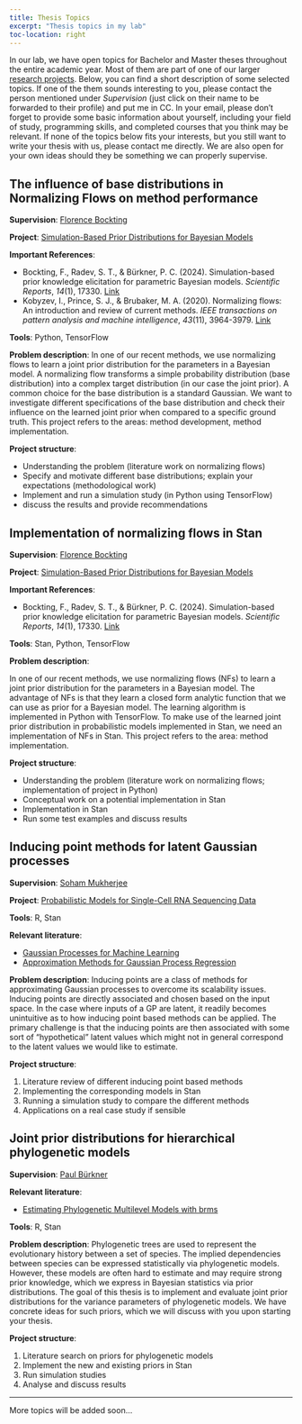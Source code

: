 ```yaml
---
title: Thesis Topics
excerpt: "Thesis topics in my lab"
toc-location: right
---
```


In our lab, we have open topics for Bachelor and Master theses throughout the
entire academic year. Most of them are part of one of our larger 
[research projects](../projects). Below, you can find a short description of some
selected topics. If one of the them sounds interesting to you, please contact the person
mentioned under *Supervision* (just click on their name to be forwarded
to their profile) and put me in CC. In your email, please don't forget to provide
some basic information about yourself, including your field of study,
programming skills, and completed courses that you think may be relevant.
If none of the topics below fits your interests,
but you still want to write your thesis with us, please contact me directly. We are also
open for your own ideas should they be something we can properly supervise.

::: {.callout-note icon=false collapse="true"}
## The influence of base distributions in Normalizing Flows on method performance

**Supervision**: [Florence Bockting](../people#florence-bockting){.btn .btn-outline-primary .btn role="button" .btn-page-header .btn-xs}

**Project**: 
[Simulation-Based Prior Distributions for Bayesian Models](../projects#sbpriors){.btn .btn-outline-primary .btn role="button" .btn-page-header .btn-xs}

**Important References**: 

- Bockting, F., Radev, S. T., & Bürkner, P. C. (2024). Simulation-based prior knowledge elicitation for parametric Bayesian models. _Scientific Reports_, _14_(1), 17330. [Link](https://www.nature.com/articles/s41598-024-68090-7)
- Kobyzev, I., Prince, S. J., & Brubaker, M. A. (2020). Normalizing flows: An introduction and review of current methods. _IEEE transactions on pattern analysis and machine intelligence_, _43_(11), 3964-3979. [Link](https://www.jmlr.org/papers/volume22/19-1028/19-1028.pdf)

**Tools**: Python, TensorFlow

**Problem description**: 
In one of our recent methods, we use normalizing flows to learn a joint prior distribution for the parameters in a Bayesian model. A normalizing flow transforms a simple probability distribution (base distribution) into a complex target distribution (in our case the joint prior). A common choice for the base distribution is a standard Gaussian. We want to investigate different specifications of the base distribution and check their influence on the learned joint prior when compared to a specific ground truth. This project refers to the areas: method development, method implementation.

**Project structure**:

- Understanding the problem (literature work on normalizing flows)
- Specify and motivate different base distributions; explain your expectations (methodological work)
- Implement and run a simulation study (in Python using TensorFlow)
- discuss the results and provide recommendations
:::


::: {.callout-note icon=false collapse="true"}
## Implementation of normalizing flows in Stan

**Supervision**: [Florence Bockting](../people#florence-bockting){.btn .btn-outline-primary .btn role="button" .btn-page-header .btn-xs}

**Project**: 
[Simulation-Based Prior Distributions for Bayesian Models](../projects#sbpriors){.btn .btn-outline-primary .btn role="button" .btn-page-header .btn-xs}

**Important References**: 

- Bockting, F., Radev, S. T., & Bürkner, P. C. (2024). Simulation-based prior knowledge elicitation for parametric Bayesian models. _Scientific Reports_, _14_(1), 17330. [Link](https://www.nature.com/articles/s41598-024-68090-7)

**Tools**: Stan, Python, TensorFlow

**Problem description**: 

In one of our recent methods, we use normalizing flows (NFs) to learn a joint prior distribution for the parameters in a Bayesian model. The advantage of NFs is that they learn a closed form analytic function that we can use as prior for a Bayesian model. The learning algorithm is implemented in Python with TensorFlow.
To make use of the learned joint prior distribution in probabilistic models implemented in Stan, we need an implementation of NFs in Stan. 
This project refers to the area: method implementation.

**Project structure**:

- Understanding the problem (literature work on normalizing flows; implementation of project in Python)
- Conceptual work on a potential implementation in Stan
- Implementation in Stan
- Run some test examples and discuss results
:::


::: {.callout-note icon=false collapse="true"}
## Inducing point methods for latent Gaussian processes

**Supervision**:
[Soham Mukherjee](../people#soham-mukherjee){.btn .btn-outline-primary .btn role="button" .btn-page-header .btn-xs}

**Project**: 
[Probabilistic Models for Single-Cell RNA Sequencing Data](../projects#scrna-models){.btn .btn-outline-primary .btn role="button" .btn-page-header .btn-xs}

**Tools**: R, Stan

**Relevant literature**: 

- [Gaussian Processes for Machine Learning](https://gaussianprocess.org/gpml/)
- [Approximation Methods for Gaussian Process Regression](https://pure.mpg.de/rest/items/item_1790261/component/file_3080680/content) 

**Problem description**: 
Inducing points are a class of methods for approximating Gaussian processes to
overcome its scalability issues. Inducing points are directly associated and
chosen based on the input space. In the case where inputs of a GP are latent, it
readily becomes unintuitive as to how inducing point based methods can be
applied. The primary challenge is that the inducing points are then associated
with some sort of "hypothetical" latent values which might not in general
correspond to the latent values we would like to estimate.

**Project structure**:

1. Literature review of different inducing point based methods
2. Implementing the corresponding models in Stan
3. Running a simulation study to compare the different methods
4. Applications on a real case study if sensible
:::

::: {.callout-note icon=false collapse="true"}
## Joint prior distributions for hierarchical phylogenetic models

**Supervision**: 
[Paul Bürkner](../people#paul-buerkner){.btn .btn-outline-primary .btn role="button" .btn-page-header .btn-xs}

**Relevant literature**: 

- [Estimating Phylogenetic Multilevel Models with brms](https://paulbuerkner.com/brms/articles/brms_phylogenetics.html)

**Tools**: R, Stan

**Problem description**: Phylogenetic trees are used to represent the 
evolutionary history between a set of species. The implied dependencies
between species can be expressed statistically via phylogenetic models.
However, these models are often hard to estimate and may require strong
prior knowledge, which we express in Bayesian statistics via prior distributions.
The goal of this thesis is to implement and evaluate joint prior distributions
for the variance parameters of phylogenetic models. We have concrete ideas
for such priors, which we will discuss with you upon starting your thesis.

**Project structure**: 

1. Literature search on priors for phylogenetic models
2. Implement the new and existing priors in Stan
3. Run simulation studies
4. Analyse and discuss results
:::


---

More topics will be added soon...


<!--
::: {.callout-note icon=false collapse="true"}
## <TOPIC TITLE>

**Supervision**: 
[<YOUR NAME>](../people#<FILLED BY PAUL>){.btn .btn-outline-primary .btn role="button" .btn-page-header .btn-xs}

**Project**: [<FILLED BY PAUL>](../projects#<FILLED BY PAUL>){.btn .btn-outline-primary .btn role="button" .btn-page-header .btn-xs}

**Relevant literature**: 

- <LINKS OR REFERENCES>

**Tools**: <R, PYTHON, ... >

**Problem description**: <FEW SENTENCES>

**Project structure**: 

- <SHORT BULLET POINT LIST>
:::
-->



<!-- ------------ OLD TOPICS ----------------

::: {.callout-note icon=false collapse="true"}
## Initial value selection for parametric prior learning

Supervision: 
[Florence Bockting](../people#florence-bockting){.btn .btn-outline-primary .btn role="button" .btn-page-header .btn-xs}

Project: 
[Simulation-Based Prior Distributions for Bayesian Models](../projects#sbpriors){.btn .btn-outline-primary .btn role="button" .btn-page-header .btn-xs}

Tools: Python, TensorFlow

Relevant literature: <br>
[Simulation-Based Prior Knowledge Elicitation for Parametric Bayesian Models](https://arxiv.org/abs/2308.11672)

Problem description: 
In our *parametric prior learning method* (i.e., learning the hyperparameters of
a prior distribution family) we observe that the optimization is sensitive to
the initial values. Specifically, if too "bad" initial values are used
optimization might get stuck in a local minimum or learning takes extremely
long.

Project structure:

1. Literature search on initial value problems and methods
2. Implement 1-3 methods (depending on their complexity)
3. Run simulation studies
4. Analyse and discuss results
:::

-->


